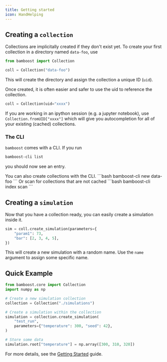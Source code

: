 ```yaml
---
title: Getting started
icon: HandHelping
---
```


## Creating a `collection`

Collections are implicitally created if they don't exist yet. To create your first collection in a directory named `data-foo`, use
```python
from bamboost import Collection

coll = Collection("data-foo")
```
This will create the directory and assign the collection a unique ID (`uid`).

Once created, it is often easier and safer to use the uid to reference the collection.
```python
coll = Collection(uid="xxxx")
```

If you are working in an ipython session (e.g. a jupyter notebook), use `Collection.fromUID["xxxx"]` which will give you autocompletion for all of your existing (cached) collections.


### The CLI

`bamboost` comes with a CLI. If you run
```bash
bamboost-cli list
```
you should now see an entry.

<Callout>
You can also create collections with the CLI.
```bash
bamboost-cli new data-foo
```
Or scan for collections that are not cached
```bash
bamboost-cli index scan
```
</Callout>

## Creating a `simulation`
Now that you have a collection ready, you can easily create a simulation inside it.
```python
sim = coll.create_simulation(parameters={
    "param1": 73,
    "bar": [2, 3, 4, 5],
})
```
This will create a new simulation with a random name. Use the `name` argument to assign some specific name.

## Quick Example

```python
from bamboost.core import Collection
import numpy as np

# Create a new simulation collection
collection = Collection("./simulations")

# Create a simulation within the collection
simulation = collection.create_simulation(
    "test_run",
    parameters={"temperature": 300, "seed": 42},
)

# Store some data
simulation.root["temperature"] = np.array([300, 310, 320])
```

For more details, see the [Getting Started](getting_started.md) guide.

